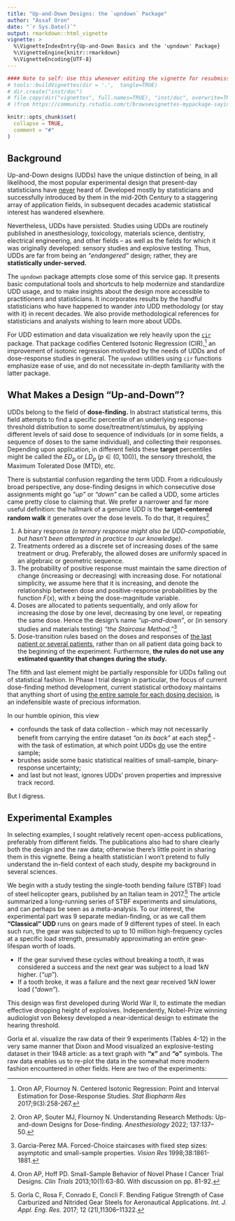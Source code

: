 ```yaml
---
title: "Up-and-Down Designs: the `upndown` Package"
author: "Assaf Oron"
date: "`r Sys.Date()`"
output: rmarkdown::html_vignette
vignette: >
  %\VignetteIndexEntry{Up-and-Down Basics and the 'upndown' Package}
  %\VignetteEngine{knitr::rmarkdown}
  %\VignetteEncoding{UTF-8}
---
```


```r
#### Note to self: Use this whenever editing the vignette for resubmission/rebuild
# tools::buildVignettes(dir = '.',  tangle=TRUE)
# dir.create("inst/doc")
# file.copy(dir("vignettes", full.names=TRUE), "inst/doc", overwrite=TRUE)
# (from https://community.rstudio.com/t/browsevignettes-mypackage-saying-no-vignettes-found/68656/6)

knitr::opts_chunk$set(
  collapse = TRUE,
  comment = "#"
)
```

## Background

Up-and-Down designs (UDDs) have the unique distinction of being, in all likelihood, the most popular experimental design that present-day statisticians have <u>never</u> heard of. Developed mostly by statisticians and successfully introduced by them in the mid-20th Century to a staggering array of application fields, in subsequent decades academic statistical interest has wandered elsewhere.

Nevertheless, UDDs have persisted. Studies using UDDs are routinely published in anesthesiology, toxicology, materials science, dentistry, electrical engineering, and other fields -- as well as the fields for which it was originally developed: sensory studies and explosive testing. Thus, UDDs are far from being an *"endangered"* design; rather, they are **statistically under-served.**

The `upndown` package attempts close some of this service gap. It presents basic computational tools and shortcuts to help modernize and standardize UDD usage, and to make insights about the design more accessible to practitioners and statisticians. It incorporates results by the handful statisticians who have happened to wander *into* UDD methodology (or stay with it) in recent decades. We also provide methodological references for statisticians and analysts wishing to learn more about UDDs. 

For UDD estimation and data visualization we rely heavily upon the [`cir`](https://cran.r-project.org/web/packages/cir/) package. That package codifies Centered Isotonic Regression (CIR),^[Oron AP, Flournoy N. Centered Isotonic Regression: Point and Interval Estimation for Dose-Response Studies. *Stat Biopharm Res* 2017;9(3):258-267.] an improvement of isotonic regression motivated by the needs of UDDs and of dose-response studies in general. The `upndown` utilities using `cir` functions emphasize ease of use, and do not necessitate in-depth familiarity with the latter package.

## What Makes a Design "Up-and-Down"?

UDDs belong to the field of **dose-finding.** In abstract statistical terms, this field attempts to find a specific percentile of an underlying response-threshold distribution to some dose/treatment/stimulus, by applying different levels of said dose to sequence of individuals (or in some fields, a sequence of doses to the same individual), and collecting their responses. Depending upon application, in different fields these **target** percentiles might be called the $ED_{p}$ or $LD_{p}$ ($p\in(0, 100)$), the sensory threshold, the Maximum Tolerated Dose (MTD), etc. 

There is substantial confusion regarding the term UDD. From a ridiculously broad perspective, any dose-finding designs in which consecutive dose assignments might go *"up"* or *"down"* can be called a UDD, some articles came pretty close to claiming that. We prefer a narrower and far more useful definition: the hallmark of a genuine UDD is the **target-centered random walk** it generates over the dose levels. To do that, it requires^[Oron AP, Souter MJ, Flournoy N. Understanding Research Methods: Up-and-down Designs for Dose-finding. *Anesthesiology* 2022; 137:137–50.]

  1. A binary response *(a ternary response might also be UDD-compatiable, but hasn't been attempted in practice to our knowledge)*.
  2. Treatments ordered as a discrete set of increasing doses of the same treatment or drug. Preferably, the allowed doses are uniformly spaced in an algebraic or geometric sequence.
  3. The probability of positive response must maintain the same direction of change (increasing or decreasing) with increasing dose. For notational simplicity, we assume here that it is increasing, and denote the relationship between dose and positive-response probabilities by the function $F(x)$, with $x$ being the dose-magnitude variable.
  4. Doses are allocated to patients sequentially, and only allow for increasing the dose by one level, decreasing by one level, or repeating the same dose. Hence the design’s name *“up-and-down”*, or (in sensory studies and materials testing) *“the Staircase Method.”*^[Garcìa-Perez MA. Forced-Choice staircases with fixed step sizes: asymptotic and small-sample properties. *Vision Res* 1998;38:1861-1881.]
  5. Dose-transition rules based on the doses and responses of <u>the last patient or several patients</u>, rather than on all patient data going back to the beginning of the experiment. Furthermore, **the rules do not use any estimated quantity that changes during the study.**
  
The fifth and last element might be partially responsible for UDDs falling out of statistical fashion. In Phase I trial design in particular, the focus of current dose-finding method development, current statistical orthodoxy maintains that anything short of using <u>the entire sample for each dosing decision</u>, is an indefensible waste of precious information. 

In our humble opinion, this view 

 - confounds the task of data collection - which may not necessarily benefit from carrying the entire dataset *"on its back"* at each step^[Oron AP, Hoff PD. Small-Sample Behavior of Novel Phase I Cancer Trial Designs. *Clin Trials* 2013;10(1):63-80. With discussion on pp. 81-92.] - with the task of estimation, at which point UDDs <u>do</u> use the entire sample;
 - brushes aside some basic statistical realities of small-sample, binary-response uncertainty; 
 - and last but not least, ignores UDDs' proven properties and impressive track record.
 
But I digress.

## Experimental Examples

In selecting examples, I sought relatively recent open-access publications, preferably from different fields. The publications also had to share clearly both the design and the raw data; otherwise there's little point in sharing them in this vignette. Being a health statistician I won't pretend to fully understand the in-field context of each study, despite my background in several sciences.

We begin with a study testing the single-tooth bending failure (STBF) load of steel helicopter gears, published by an Italian team in 2017.^[Gorla C, Rosa F, Conrado E, Concli F.
Bending Fatigue Strength of Case Carburized and Nitrided Gear Steels for Aeronautical Applications. *Int. J. Appl. Eng. Res.* 2017; 12 (21),11306–11322.] The article summarized a long-running series of STBF experiments and simulations, and can perhaps be seen as a meta-analysis. To our interest, the experimental part was 9 separate median-finding, or as we call them **"Classical" UDD** runs on gears made of 9 different types of steel. In each such run, the gear was subjected to up to 10 million high-frequency cycles at a specific load strength, presumably approximating an entire gear-lifespan worth of loads.

 - If the gear survived these cycles without breaking a tooth, it was considered a success and the next gear was subject to a load $1kN$ higher. (*"up"*).
 - If a tooth broke, it was a failure and the next gear received $1kN$ lower load (*"down"*).

This design was first developed during World War II, to estimate the median effective dropping height of explosives. Independently, Nobel-Prize winning audiologist von Bekesy developed a near-identical design to estimate the hearing threshold.

Gorla et al. visualize the raw data of their 9 experiments (Tables 4-12) in the very same manner that Dixon and Mood visualized an explosive-testing dataset in their 1948 article: as a text graph with **"x"** and **"o"** symbols. The raw data enables us to re-plot the data in the somewhat more modern fashion encountered in other fields. Here are two of the experiments:






